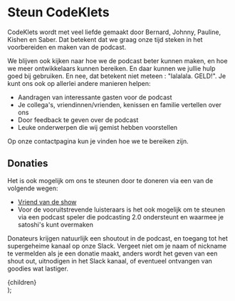 
# Steun CodeKlets

CodeKlets wordt met veel liefde gemaakt door Bernard, Johnny, Pauline, Kishen en Saber. Dat betekent dat we graag onze tijd steken in het voorbereiden en maken van de podcast.

We blijven ook kijken naar hoe we de podcast beter kunnen maken, en hoe we meer ontwikkelaars kunnen bereiken. En daar kunnen we jullie hulp goed bij gebruiken. En nee, dat betekent niet
meteen : "lalalala. GELD!". Je kunt ons ook op allerlei andere manieren helpen:

- Aandragen van interessante gasten voor de podcast
- Je collega's, vriendinnen/vrienden, kenissen en familie vertellen over ons
- Door feedback te geven over de podcast
- Leuke onderwerpen die wij gemist hebben voorstellen

Op onze <Link href="/contact">contactpagina</Link> kun je vinden hoe we te bereiken zijn.

## Donaties

Het is ook mogelijk om ons te steunen door te doneren via een van de volgende wegen:

- [Vriend van de show](https://vriendvandeshow.nl/codeklets/donateurs)
- Voor de vooruitstrevende luisteraars is het ook mogelijk om te steunen via een podcast speler die podcasting 2.0 ondersteunt en waarmee je satoshi's kunt overmaken

Donateurs krijgen natuurlijk een shoutout in de podcast, en toegang tot het supergeheime kanaal op onze Slack. Vergeet niet om je naam of nickname te vermelden als je een donatie maakt, anders wordt het geven van een shout out, uitnodigen in het Slack kanaal, of eventueel ontvangen van goodies wat lastiger.

  <Layout preview={preview}>
    <Container>
      <article className="prose lg:prose-xl">{children}</article>
    </Container>
  </Layout>
);
